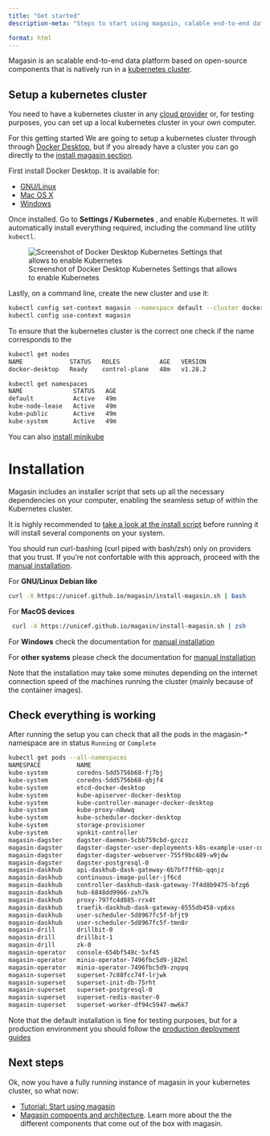```yaml
---
title: "Get started"
description-meta: "Steps to start using magasin, calable end-to-end data platform based on open-source components that is natively run in a kubernetes cluster"

format: html
---
```


Magasin is an scalable end-to-end data platform based on open-source components that is natively run in a [kubernetes cluster](https://kubernetes.io).

## Setup a kubernetes cluster

You need to have a kubernetes cluster in any [cloud provider](../install/setup-kubernetes.qmd#setup-a-cluster-in-a-major-cloud-provider) or, for testing purposes, you can set up a local kubernetes cluster in your own computer.

For this getting started We are going to setup a kubernetes cluster through through [Docker Desktop](https://docs.docker.com/desktop/), but if you already have a cluster you can go directly to the [install magasin section](#install-magasin). 

First install Docker Desktop. It is available for: 

* [GNU/Linux](https://docs.docker.com/desktop/install/linux-install/)
* [Mac OS X](https://docs.docker.com/desktop/install/mac-install/)
* [Windows](https://docs.docker.com/desktop/install/windows-install/)

Once installed. Go to **Settings / Kubernetes **, and enable Kubernetes. It will automatically install everything required, including the command line utility `kubectl`.

![Screenshot of Docker Desktop Kubernetes Settings that allows to enable Kubernetes ](../images/install-enable-kubernetes-docker-desktop.png)

Lastly, on a command line, create the new cluster and use it:

```sh
kubectl config set-context magasin --namespace default --cluster docker-desktop --user=docker-desktop
kubectl config use-context magasin
```

To ensure that the kubernetes cluster is the correct one check if the name corresponds to the
```sh
kubectl get nodes
NAME             STATUS   ROLES           AGE   VERSION
docker-desktop   Ready    control-plane   48m   v1.28.2
```

```sh
kubectl get namespaces
NAME              STATUS   AGE
default           Active   49m
kube-node-lease   Active   49m
kube-public       Active   49m
kube-system       Active   49m
```

You can also [install minikube](../install/setup-kubernetes.qmd#option-2-local-cluster-using-minikube)


# Installation

Magasin includes an installer script that sets up all the necessary dependencies on your computer, enabling the seamless setup of within the Kubernetes cluster.


:::{.callout-warning}
It is highly recommended to [take a look at the install script](https://unicef.github.io/magasin/install-magasin.sh) before running it will install several components on your system.

You should run curl-bashing (curl piped with bash/zsh) only on providers that you trust. If you're not confortable with this approach, proceed with the [manual installation](../install/manual-installation.qmd).
:::

For **GNU/Linux Debian like**

  ```sh
  curl -X https://unicef.github.io/magasin/install-magasin.sh | bash
  ```

For **MacOS devices**

 ```sh
  curl -X https://unicef.github.io/magasin/install-magasin.sh | zsh
  ```

For **Windows** check the documentation for [manual installation](../install/manual-installation.qmd)

For **other systems** please check the documentation for [manual installation](../install/manual-installation.qmd)

Note that the installation may take some minutes depending on the internet connection speed of the machines running the cluster (mainly because of the container images).

## Check everything is working

After running the setup you can check that all the pods in the magasin-* namespace are in status `Running` or `Complete` 

```sh
kubectl get pods --all-namespaces 
NAMESPACE          NAME                                                              READY   STATUS      RESTARTS        AGE
kube-system        coredns-5dd5756b68-fj7bj                                          1/1     Running     0               30d
kube-system        coredns-5dd5756b68-qbjf4                                          1/1     Running     0               30d
kube-system        etcd-docker-desktop                                               1/1     Running     0               30d
kube-system        kube-apiserver-docker-desktop                                     1/1     Running     1 (16d ago)     30d
kube-system        kube-controller-manager-docker-desktop                            1/1     Running     0               30d
kube-system        kube-proxy-n8wwq                                                  1/1     Running     0               30d
kube-system        kube-scheduler-docker-desktop                                     1/1     Running     5               30d
kube-system        storage-provisioner                                               1/1     Running     5 (16d ago)     30d
kube-system        vpnkit-controller                                                 1/1     Running     0               30d
magasin-dagster    dagster-daemon-5cbb759cbd-gzczz                                   1/1     Running     0               31m
magasin-dagster    dagster-dagster-user-deployments-k8s-example-user-code-1-8qcjnt   1/1     Running     0               31m
magasin-dagster    dagster-dagster-webserver-755f9bc489-w9jdw                        1/1     Running     0               31m
magasin-dagster    dagster-postgresql-0                                              1/1     Running     0               31m
magasin-daskhub    api-daskhub-dask-gateway-6b7bf7ff6b-qqnjz                         1/1     Running     0               31m
magasin-daskhub    continuous-image-puller-jf6cd                                     1/1     Running     0               31m
magasin-daskhub    controller-daskhub-dask-gateway-7f4d8b9475-bfzg6                  1/1     Running     0               31m
magasin-daskhub    hub-6848dd9966-zxh7k                                              1/1     Running     0               31m
magasin-daskhub    proxy-797fc4d885-rrx4t                                            1/1     Running     0               31m
magasin-daskhub    traefik-daskhub-dask-gateway-6555db458-vp6xs                      1/1     Running     0               31m
magasin-daskhub    user-scheduler-5d8967fc5f-bfjt9                                   1/1     Running     0               31m
magasin-daskhub    user-scheduler-5d8967fc5f-tmn8r                                   1/1     Running     0               31m
magasin-drill      drillbit-0                                                        0/1     Running     0               33m
magasin-drill      drillbit-1                                                        0/1     Running     0               33m
magasin-drill      zk-0                                                              1/1     Running     0               33m
magasin-operator   console-654bf548c-5xf45                                           1/1     Running     0               30m
magasin-operator   minio-operator-7496fbc5d9-j82ml                                   1/1     Running     0               30m
magasin-operator   minio-operator-7496fbc5d9-znppq                                   1/1     Running     0               30m
magasin-superset   superset-7c88fcc74f-lrjwk                                         1/1     Running     0               31m
magasin-superset   superset-init-db-75rht                                            0/1     Completed   0               31m
magasin-superset   superset-postgresql-0                                             1/1     Running     0               31m
magasin-superset   superset-redis-master-0                                           1/1     Running     0               31m
magasin-superset   superset-worker-df94c5947-mw6k7                                   1/1     Running     0               31m

```


:::{.callout-info}
Note that the default installation is fine for testing purposes, but for a production environment you should follow the [production deployment guides](../deployment.qmd)
:::

## Next steps

Ok, now you have a fully running instance of magasin in your kubernetes cluster, so what now:

* [Tutorial: Start using magasin](../get-started/tutorial-overview.qmd)
* [Magasin compoents and architecture](../architecture.qmd). Learn more about the the different components that come out of the box with magasin.